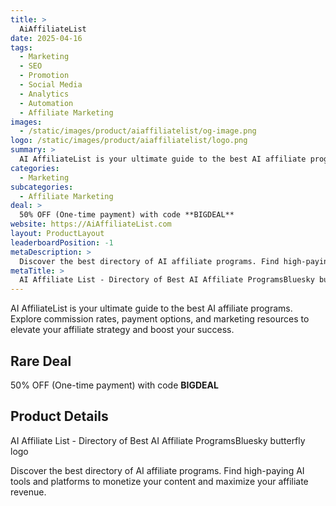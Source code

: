 ```yaml
---
title: >
  AiAffiliateList
date: 2025-04-16
tags:
  - Marketing
  - SEO
  - Promotion
  - Social Media
  - Analytics
  - Automation
  - Affiliate Marketing
images:
  - /static/images/product/aiaffiliatelist/og-image.png
logo: /static/images/product/aiaffiliatelist/logo.png
summary: >
  AI AffiliateList is your ultimate guide to the best AI affiliate programs. Explore commission rates, payment options, and marketing resources to elevate your affiliate strategy and boost your success.
categories:
  - Marketing
subcategories:
  - Affiliate Marketing
deal: >
  50% OFF (One-time payment) with code **BIGDEAL**
website: https://AiAffiliateList.com
layout: ProductLayout
leaderboardPosition: -1
metaDescription: >
  Discover the best directory of AI affiliate programs. Find high-paying AI tools and platforms to monetize your content and maximize your affiliate revenue.
metaTitle: >
  AI Affiliate List - Directory of Best AI Affiliate ProgramsBluesky butterfly logo
---
```

AI AffiliateList is your ultimate guide to the best AI affiliate programs. Explore commission rates, payment options, and marketing resources to elevate your affiliate strategy and boost your success.

## Rare Deal

50% OFF (One-time payment) with code **BIGDEAL**

## Product Details

AI Affiliate List - Directory of Best AI Affiliate ProgramsBluesky butterfly logo

Discover the best directory of AI affiliate programs. Find high-paying AI tools and platforms to monetize your content and maximize your affiliate revenue.
